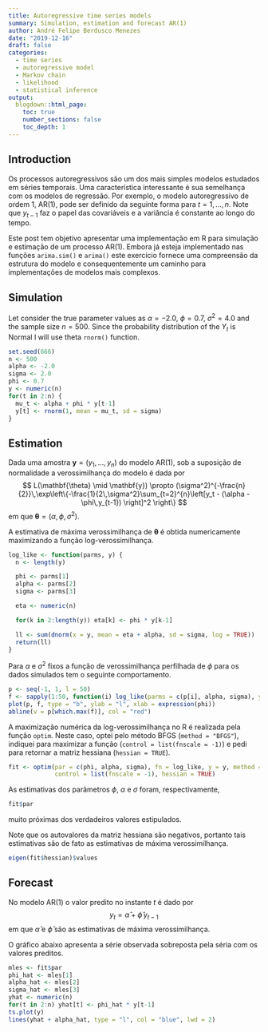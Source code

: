 ```yaml
---
title: Autoregressive time series models
summary: Simulation, estimation and forecast AR(1)
author: André Felipe Berdusco Menezes
date: "2019-12-16"
draft: false
categories:
  - time series
  - autoregressive model
  - Markov chain
  - likelihood
  - statistical inference
output:
  blogdown::html_page:
    toc: true
    number_sections: false
    toc_depth: 1
---
```


## Introduction

Os processos autoregressivos são um dos mais simples modelos estudados em séries temporais.
Uma característica interessante é sua semelhança com os modelos de regressão.
Por exemplo, o modelo autoregressivo de ordem $1$, $\mathrm{AR}(1)$, pode ser definido da seguinte forma
\begin{equation}\label{eq:ar1}
Y_t \sim N(\mu_t, \sigma^2), \quad \text{em que} \quad \mu_t = \alpha + \phi\,y_{t-1}
\end{equation}
para $t = 1,\ldots,n.$
Note que $y_{t-1}$ faz o papel das covariáveis e a variância é constante ao longo do tempo.

Este post tem objetivo apresentar uma implementação em R para simulação e estimação de um processo $\mathrm{AR}(1)$.
Embora já esteja implementado nas funções `arima.sim()` e `arima()` este exercício
fornece uma compreensão da estrutura do modelo e consequentemente um caminho para implementações de modelos mais
complexos.

## Simulation
Let consider the true parameter values as
$\alpha = -2.0$, $\phi = 0.7$, $\sigma^2 = 4.0$ and the sample size
$n = 500$. Since the probability distribution of the $Y_t$ is Normal I will use theta
`rnorm()` function.

```r
set.seed(666)
n <- 500
alpha <- -2.0
sigma <- 2.0
phi <- 0.7
y <- numeric(n)
for(t in 2:n) {
  mu_t <- alpha + phi * y[t-1]
  y[t] <- rnorm(1, mean = mu_t, sd = sigma)
}
```

## Estimation
Dada uma amostra $\mathbf{y} = (y_1, \ldots, y_n)$ do modelo $\mathrm{AR}(1)$, sob a suposição de normalidade a verossimilhança do modelo é dada por
$$
L(\mathbf{\theta} \mid \mathbf{y}) \propto
(\sigma^2)^{-\frac{n}{2}}\,\exp\left\{-\frac{1}{2\,\sigma^2}\sum_{t=2}^{n}\left[y_t - (\alpha -\phi\,y_{t-1}) \right]^2 \right\}
$$
em que $\mathbf{\theta} = (\alpha, \phi, \sigma^2)$.

A estimativa de máxima verossimilhança de $\mathbf{\theta}$ é obtida numericamente maximizando a função
log-verossimilhança.

```r
log_like <- function(parms, y) {
  n <- length(y)

  phi <- parms[1]
  alpha <- parms[2]
  sigma <- parms[3]

  eta <- numeric(n)

  for(k in 2:length(y)) eta[k] <- phi * y[k-1]

  ll <- sum(dnorm(x = y, mean = eta + alpha, sd = sigma, log = TRUE))
  return(ll)
}
```


Para $\alpha$ e $\sigma^2$ fixos a função de verossimilhança perfilhada de $\phi$ para os dados simulados tem o seguinte comportamento.

```r
p <- seq(-1, 1, l = 50)
f <- sapply(1:50, function(i) log_like(parms = c(p[i], alpha, sigma), y = y))
plot(p, f, type = "b", ylab = "l", xlab = expression(phi))
abline(v = p[which.max(f)], col = "red")
```


A maximização numérica da log-verossimilhança no R é realizada pela função `optim`. Neste caso, optei
pelo método BFGS (`method = "BFGS"`), indiquei para maximizar a função (`control = list(fnscale = -1)`) e
pedi para retornar a matriz hessiana (`hessian = TRUE`).
```r
fit <- optim(par = c(phi, alpha, sigma), fn = log_like, y = y, method = "BFGS",
             control = list(fnscale = -1), hessian = TRUE)
```

As estimativas dos parâmetros $\phi$, $\alpha$ e $\sigma$ foram, respectivamente,
```r
fit$par
```
muito próximas dos verdadeiros valores estipulados.

Note que os autovalores da matriz hessiana são negativos, portanto tais estimativas são de fato as estimativas
de máxima verossimilhança.
```r
eigen(fit$hessian)$values
```


## Forecast
No modelo $\mathrm{AR}(1)$ o valor predito no instante $t$ é dado por
$$
y_{t} = \hat{\alpha} + \hat{\phi}\,y_{t-1}
$$
em que $\hat{\alpha}$ e $\hat{\phi}$ são as estimativas de máxima verossimilhança.

O gráfico abaixo apresenta a série observada sobreposta pela séria com os valores preditos.

```r

mles <- fit$par
phi_hat <- mles[1]
alpha_hat <- mles[2]
sigma_hat <- mles[3]
yhat <- numeric(n)
for(t in 2:n) yhat[t] <- phi_hat * y[t-1]
ts.plot(y)
lines(yhat + alpha_hat, type = "l", col = "blue", lwd = 2)
```
